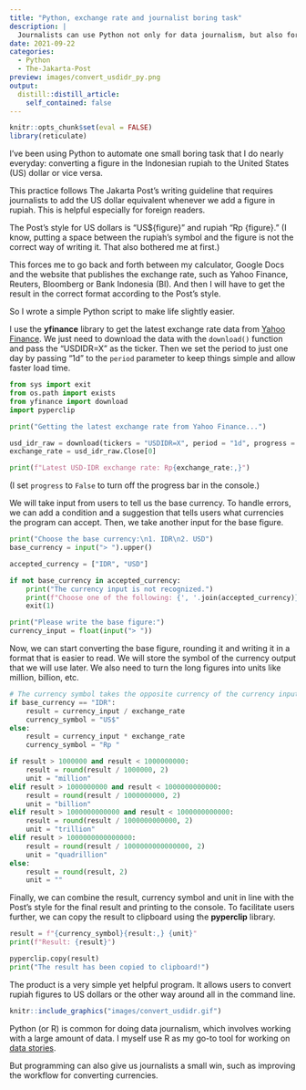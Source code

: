 ```yaml
---
title: "Python, exchange rate and journalist boring task"
description: |
  Journalists can use Python not only for data journalism, but also for automating mundane repetitive tasks such as converting currencies
date: 2021-09-22
categories:
  - Python
  - The-Jakarta-Post
preview: images/convert_usdidr_py.png
output:
  distill::distill_article:
    self_contained: false
---
```


```r
knitr::opts_chunk$set(eval = FALSE)
library(reticulate)
```

I’ve been using Python to automate one small boring task that I do nearly everyday: converting a figure in the Indonesian rupiah to the United States (US) dollar or vice versa.

This practice follows The Jakarta Post’s writing guideline that requires journalists to add the US dollar equivalent whenever we add a figure in rupiah. This is helpful especially for foreign readers. 

The Post’s style for US dollars is “US${figure}” and rupiah “Rp {figure}.” (I know, putting a space between the rupiah’s symbol and the figure is not the correct way of writing it. That also bothered me at first.)

This forces me to go back and forth between my calculator, Google Docs and the website that publishes the exchange rate, such as Yahoo Finance, Reuters, Bloomberg or Bank Indonesia (BI). And then I will have to get the result in the correct format according to the Post’s style.

So I wrote a simple Python script to make life slightly easier. 

I use the **yfinance** library to get the latest exchange rate data from [Yahoo Finance](https://finance.yahoo.com/quote/usdidr=X?ltr=1){target=“_blank”}. We just need to download the data with the `download()` function and pass the “USDIDR=X” as the ticker. Then we set the period to just one day by passing “1d” to the `period` parameter to keep things simple and allow faster load time.

```python
from sys import exit
from os.path import exists
from yfinance import download
import pyperclip

print("Getting the latest exchange rate from Yahoo Finance...")

usd_idr_raw = download(tickers = "USDIDR=X", period = "1d", progress = False)
exchange_rate = usd_idr_raw.Close[0]

print(f"Latest USD-IDR exchange rate: Rp{exchange_rate:,}")
```

(I set `progress` to `False` to turn off the progress bar in the console.)

We will take input from users to tell us the base currency. To handle errors, we can add a condition and a suggestion that tells users what currencies the program can accept. Then, we take another input for the base figure.

```python
print("Choose the base currency:\n1. IDR\n2. USD")
base_currency = input("> ").upper()

accepted_currency = ["IDR", "USD"]

if not base_currency in accepted_currency:
    print("The currency input is not recognized.")
    print(f"Choose one of the following: {', '.join(accepted_currency)}")
    exit(1)

print("Please write the base figure:")
currency_input = float(input("> "))
```

Now, we can start converting the base figure, rounding it and writing it in a format that is easier to read. We will store the symbol of the currency output that we will use later. We also need to turn the long figures into units like million, billion, etc.

```python
# The currency symbol takes the opposite currency of the currency input
if base_currency == "IDR":
    result = currency_input / exchange_rate
    currency_symbol = "US$"
else:
    result = currency_input * exchange_rate
    currency_symbol = "Rp "

if result > 1000000 and result < 1000000000:
    result = round(result / 1000000, 2)
    unit = "million"
elif result > 1000000000 and result < 1000000000000:
    result = round(result / 1000000000, 2)
    unit = "billion"
elif result > 1000000000000 and result < 1000000000000:
    result = round(result / 1000000000000, 2)
    unit = "trillion"
elif result > 1000000000000000:
    result = round(result / 1000000000000000, 2)
    unit = "quadrillion"
else:
    result = round(result, 2)
    unit = ""
```

Finally, we can combine the result, currency symbol and unit in line with the Post’s style for the final result and printing to the console. To facilitate users further, we can copy the result to clipboard using the **pyperclip** library.

```python
result = f"{currency_symbol}{result:,} {unit}"
print(f"Result: {result}")

pyperclip.copy(result)
print("The result has been copied to clipboard!")
```

The product is a very simple yet helpful program. It allows users to convert rupiah figures to US dollars or the other way around all in the command line.

```r
knitr::include_graphics("images/convert_usdidr.gif")
```

Python (or R) is common for doing data journalism, which involves working with a large amount of data. I myself use R as my go-to tool for working on [data stories](https://github.com/dzulfiqarfr/jakpost-chart-data){target="_blank"}.

But programming can also give us journalists a small win, such as improving the workflow for converting currencies.